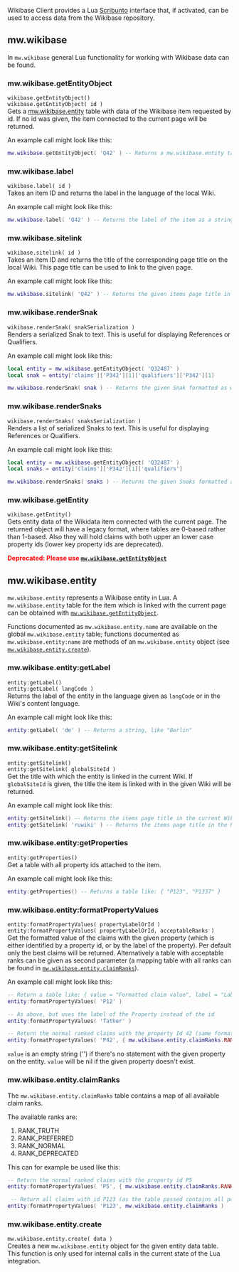 Wikibase Client provides a Lua [[mw:Scribunto|Scribunto]] interface that, if activated, can be used to access data from the Wikibase repository.

== mw.wikibase ==
In <code>mw.wikibase</code> general Lua functionality for working with Wikibase data can be found.

=== mw.wikibase.getEntityObject ===
<code>wikibase.getEntityObject()</code><br>
<code>wikibase.getEntityObject( id )</code><br>
Gets a [[#mw.wikibase.entity|mw.wikibase.entity]] table with data of the Wikibase item requested by id. If no id was given, the item connected to the current page will be returned.

An example call might look like this:
<source lang="lua">
mw.wikibase.getEntityObject( 'Q42' ) -- Returns a mw.wikibase.entity table for the Item with the id Q42
</source>

=== mw.wikibase.label ===
<code>wikibase.label( id )</code><br>
Takes an item ID and returns the label in the language of the local Wiki.

An example call might look like this:
<source lang="lua">
mw.wikibase.label( 'Q42' ) -- Returns the label of the item as a string, like "Berlin"
</source>

=== mw.wikibase.sitelink ===
<code>wikibase.sitelink( id )</code><br>
Takes an item ID and returns the title of the corresponding page title on the local Wiki. This page title can be used to link to the given page.

An example call might look like this:
<source lang="lua">
mw.wikibase.sitelink( 'Q42' ) -- Returns the given items page title in the current Wiki as a string, like "Berlin".
</source>

=== mw.wikibase.renderSnak ===
<code>wikibase.renderSnak( snakSerialization )</code><br>
Renders a serialized Snak to text. This is useful for displaying References or Qualifiers.

An example call might look like this:
<source lang="lua">
local entity = mw.wikibase.getEntityObject( 'Q32487' )
local snak = entity['claims']['P342'][1]['qualifiers']['P342'][1]

mw.wikibase.renderSnak( snak ) -- Returns the given Snak formatted as wiki text.
</source>

=== mw.wikibase.renderSnaks ===
<code>wikibase.renderSnaks( snaksSerialization )</code><br>
Renders a list of serialized Snaks to text. This is useful for displaying References or Qualifiers.

An example call might look like this:
<source lang="lua">
local entity = mw.wikibase.getEntityObject( 'Q32487' )
local snaks = entity['claims']['P342'][1]['qualifiers']

mw.wikibase.renderSnaks( snaks ) -- Returns the given Snaks formatted as wiki text.
</source>

=== mw.wikibase.getEntity ===
<code>wikibase.getEntity()</code><br>
Gets entity data of the Wikidata item connected with the current page. The returned object will have a legacy format, where tables are 0-based rather than 1-based. Also they will hold claims with both upper an lower case property ids (lower key property ids are deprecated).

<strong style="color:red">Deprecated: Please use <code>[[#mw.wikibase.getEntityObject|mw.wikibase.getEntityObject]]</code></strong>

== mw.wikibase.entity ==
<code>mw.wikibase.entity</code> represents a Wikibase entity in Lua. A <code>mw.wikibase.entity</code> table for the item which is linked with the current page can be obtained with [[#mw.wikibase.getEntityObject|<code>mw.wikibase.getEntityObject</code>]].

Functions documented as <code>mw.wikibase.entity.name</code> are available on the global <code>mw.wikibase.entity</code> table; functions documented as <code>mw.wikibase.entity:name</code> are methods of an <code>mw.wikibase.entity</code> object (see [[#mw.wikibase.entity.create|<code>mw.wikibase.entity.create</code>]]).

=== mw.wikibase.entity:getLabel ===
<code>entity:getLabel()</code><br>
<code>entity:getLabel( langCode )</code><br>
Returns the label of the entity in the language given as <code>langCode</code> or in the Wiki's content language.

An example call might look like this:
<source lang="lua">
entity:getLabel( 'de' ) -- Returns a string, like "Berlin"
</source>

=== mw.wikibase.entity:getSitelink ===
<code>entity:getSitelink()</code><br>
<code>entity:getSitelink( globalSiteId )</code><br>
Get the title with which the entity is linked in the current Wiki. If <code>globalSiteId</code> is given, the title the item is linked with in the given Wiki will be returned.

An example call might look like this:
<source lang="lua">
entity:getSitelink() -- Returns the items page title in the current Wiki as a string, like "Moskow"
entity:getSitelink( 'ruwiki' ) -- Returns the items page title in the Russian Wikipedia as a string, like "Москва"
</source>

=== mw.wikibase.entity:getProperties ===
<code>entity:getProperties()</code><br>
Get a table with all property ids attached to the item.

An example call might look like this:
<source lang="lua">
entity:getProperties() -- Returns a table like: { "P123", "P1337" }
</source>

=== mw.wikibase.entity:formatPropertyValues ===
<code>entity:formatPropertyValues( propertyLabelOrId )</code><br>
<code>entity:formatPropertyValues( propertyLabelOrId, acceptableRanks )</code><br>
Get the formatted value of the claims with the given property (which is either identified by a property id, or by the label of the property). Per default only the best claims will be returned.
Alternatively a table with acceptable ranks can be given as second parameter (a mapping table with all ranks can be found in [[#mw.wikibase.entity.claimRanks|<code>mw.wikibase.entity.claimRanks</code>]]).

An example call might look like this:
<source lang="lua">
-- Return a table like: { value = "Formatted claim value", label = "Label of the Property" }
entity:formatPropertyValues( 'P12' )

-- As above, but uses the label of the Property instead of the id
entity:formatPropertyValues( 'father' )

-- Return the normal ranked claims with the property Id 42 (same format as above)
entity:formatPropertyValues( 'P42', { mw.wikibase.entity.claimRanks.RANK_NORMAL } )
</source>

<code>value</code> is an empty string (<nowiki>''</nowiki>) if there's no statement with the given property on the entity. <code>value</code> will be nil if the given property doesn't exist.

=== mw.wikibase.entity.claimRanks ===
The <code>mw.wikibase.entity.claimRanks</code> table contains a map of all available claim ranks.

The available ranks are:
# RANK_TRUTH
# RANK_PREFERRED
# RANK_NORMAL
# RANK_DEPRECATED

This can for example be used like this:
<source lang="lua">
-- Return the normal ranked claims with the property id P5
entity:formatPropertyValues( 'P5', { mw.wikibase.entity.claimRanks.RANK_NORMAL } )

 -- Return all claims with id P123 (as the table passed contains all possible claim ranks)
entity:formatPropertyValues( 'P123', mw.wikibase.entity.claimRanks )
</source>

=== mw.wikibase.entity.create ===
<code>mw.wikibase.entity.create( data )</code><br>
Creates a new <code>mw.wikibase.entity</code> object for the given entity data table. This function is only used for internal calls in the current state of the Lua integration.
